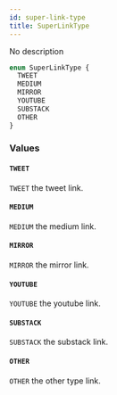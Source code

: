 ```yaml
---
id: super-link-type
title: SuperLinkType
---
```



No description

```graphql
enum SuperLinkType {
  TWEET
  MEDIUM
  MIRROR
  YOUTUBE
  SUBSTACK
  OTHER
}
```


### Values

#### `TWEET` 

`TWEET` the tweet link.


#### `MEDIUM` 

`MEDIUM` the medium link.


#### `MIRROR` 

`MIRROR` the mirror link.


#### `YOUTUBE` 

`YOUTUBE` the youtube link.


#### `SUBSTACK` 

`SUBSTACK` the substack link.


#### `OTHER` 

`OTHER` the other type link.




